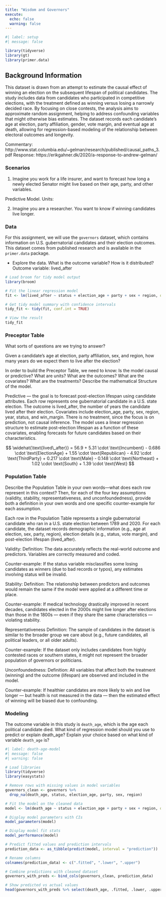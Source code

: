 ```yaml
---
title: "Wisdom and Governors"
execute: 
  echo: false
  warning: false
---
```


```r
#| label: setup
#| message: false

library(tidyverse)
library(gt)
library(primer.data)
```

## Background Information

This dataset is drawn from an attempt to estimate the causal effect of winning an election on the subsequent lifespan of political candidates. The study includes data from candidates who participated in competitive elections, with the treatment defined as winning versus losing a narrowly decided race. By focusing on close contests, the analysis aims to approximate random assignment, helping to address confounding variables that might otherwise bias estimates. The dataset records each candidate’s age at election, party affiliation, gender, vote margin, and eventual age at death, allowing for regression-based modeling of the relationship between electoral outcomes and longevity. 

Commentary: http://www.stat.columbia.edu/~gelman/research/published/causal_paths_3.pdf
Response: https://erikgahner.dk/2020/a-response-to-andrew-gelman/

### Scenarios

1) Imagine you work for a life insurer, and want to forecast how long a newly elected Senator might live based on their age, party, and other variables. 

Predictive Model. Units: 

2) Imagine you are a researcher. You want to know if winning candidates live longer.

### Data

For this assignment, we will use the `governors` dataset, which contains information on U.S. gubernatorial candidates and their election outcomes. This dataset comes from published research and is available in the `primer.data` package.

* Explore the data. What is the outcome variable? How is it distributed?
Outcome variable: lived_after

```r
# Load broom for tidy model output
library(broom)

# Fit the linear regression model
fit <- lm(lived_after ~ status + election_age + party + sex + region, data = governors)

# Get tidy model summary with confidence intervals
tidy_fit <- tidy(fit, conf.int = TRUE)

# View the result
tidy_fit

```

### Preceptor Table

What sorts of questions are we trying to answer?

Given a candidate’s age at election, party affiliation, sex, and region, how many years do we expect them to live after the election?

In order to build the Preceptor Table, we need to know: Is the model causal or predictive? What are units? What are the outcomes? What are the covariates? What are the treatments? Describe the mathematical Structure of the model.

Predictive — the goal is to forecast post-election lifespan using candidate attributes. Each row represents one gubernatorial candidate in a U.S. state election. The outcome is lived_after, the number of years the candidate lived after their election. Covariates include election_age, party, sex, region, year, status, and win_margin. There is no treatment, since the focus is on prediction, not causal inference. The model uses a linear regression structure to estimate post-election lifespan as a function of these covariates, enabling forecasts for future candidates based on their characteristics.


$$
\widehat{\text{lived\_after}} = 56.9 + 5.31 \cdot \text{Incumbent} - 0.686 \cdot \text{ElectionAge} + 1.55 \cdot \text{Republican} - 4.92 \cdot \text{ThirdParty} + 0.217 \cdot \text{Male} - 0.148 \cdot \text{Northeast} + 1.02 \cdot \text{South} + 1.39 \cdot \text{West}
$$

### Population Table 


Describe the Population Table in your own words—what does each row represent in this context? Then, for each of the four key assumptions (validity, stability, representativeness, and unconfoundedness), provide both a definition in your own words and one specific counter-example for each assumption. 

Each row in the Population Table represents a single gubernatorial candidate who ran in a U.S. state election between 1789 and 2020. For each candidate, the dataset records demographic information (e.g., age at election, sex, party, region), election details (e.g., status, vote margin), and post-election lifespan (lived_after). 


Validity: 
Definition: The data accurately reflects the real-world outcome and predictors. Variables are correctly measured and coded.

Counter-example: If the status variable misclassifies some losing candidates as winners (due to bad records or typos), any estimates involving status will be invalid.

Stability:
Definition: The relationship between predictors and outcomes would remain the same if the model were applied at a different time or place.

Counter-example: If medical technology drastically improved in recent decades, candidates elected in the 2000s might live longer after elections than those in the 1800s — even if they share the same characteristics — violating stability.

Representativeness
Definition: The sample of candidates in the dataset is similar to the broader group we care about (e.g., future candidates, all political leaders, or all older adults).

Counter-example: If the dataset only includes candidates from highly contested races or southern states, it might not represent the broader population of governors or politicians.

Unconfoundedness:
Definition: All variables that affect both the treatment (winning) and the outcome (lifespan) are observed and included in the model.

Counter-example: If healthier candidates are more likely to win and live longer — but health is not measured in the data — then the estimated effect of winning will be biased due to confounding.


### Modeling 

The outcome variable in this study is `death_age`, which is the age each political candidate died. What kind of regression model should you use to predict or explain death_age? Explain your choice based on what kind of variable `death_age` is?


```r
#| label: death-age-model
#| message: false
#| warning: false

# Load libraries
library(tidyverse)
library(easystats)

# Remove rows with missing values in model variables
governors_clean <- governors %>%
  drop_na(death_age, status, election_age, party, sex, region)

# Fit the model on the cleaned data
model <- lm(death_age ~ status + election_age + party + sex + region, data = governors_clean)

# Display model parameters with CIs
model_parameters(model)

# Display model fit stats
model_performance(model)

# Predict fitted values and prediction intervals
prediction_data <- as_tibble(predict(model, interval = "prediction"))

# Rename columns
colnames(prediction_data) <- c(".fitted", ".lower", ".upper")

# Combine predictions with cleaned dataset
governors_with_preds <- bind_cols(governors_clean, prediction_data)

# Show predicted vs actual values
head(governors_with_preds %>% select(death_age, .fitted, .lower, .upper))

```

